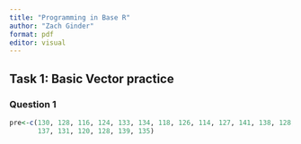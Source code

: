 ```yaml
---
title: "Programming in Base R"
author: "Zach Ginder"
format: pdf
editor: visual
---
```


## Task 1: Basic Vector practice

### Question 1

```r
pre<-c(130, 128, 116, 124, 133, 134, 118, 126, 114, 127, 141, 138, 128, 140,
       137, 131, 120, 128, 139, 135)
```

